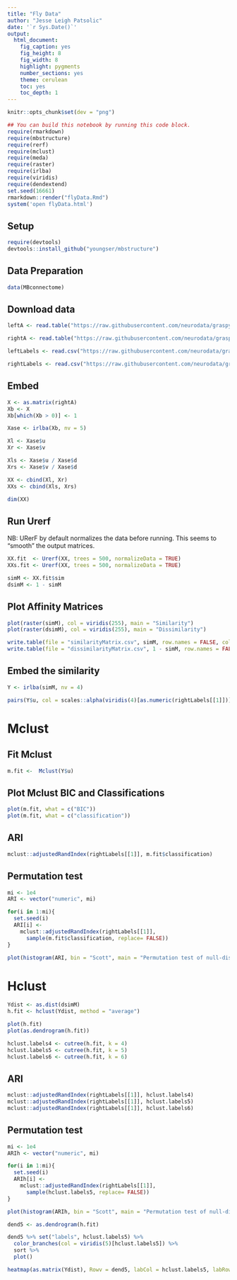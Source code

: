 ```yaml
---
title: "Fly Data"
author: "Jesse Leigh Patsolic"
date: '`r Sys.Date()`'
output:
  html_document:
    fig_caption: yes
    fig_height: 8
    fig_width: 8
    highlight: pygments
    number_sections: yes
    theme: cerulean
    toc: yes
    toc_depth: 1
---
```


```r
knitr::opts_chunk$set(dev = "png")
```

<!--
### ### INITIAL COMMENTS HERE ###
###
### Jesse Leigh Patsolic 
### 2018 <Jesse.L.Patsolic@alumni.wfu.edu>
### S.D.G 
#
-->

```r
## You can build this notebook by running this code block.
require(rmarkdown)
require(mbstructure)
require(rerf)
require(mclust)
require(meda)
require(raster)
require(irlba)
require(viridis)
require(dendextend)
set.seed(16661)
rmarkdown::render("flyData.Rmd")
system('open flyData.html')
```

## Setup

```r
require(devtools)
devtools::install_github("youngser/mbstructure")
```


## Data Preparation 

```r
data(MBconnectome)
```

## Download data

```r
leftA <- read.table("https://raw.githubusercontent.com/neurodata/graspy/graphmodel/graspy/datasets/drosophila/left_adjacency.csv", header = FALSE, sep = " ")

rightA <- read.table("https://raw.githubusercontent.com/neurodata/graspy/graphmodel/graspy/datasets/drosophila/right_adjacency.csv", header = FALSE, sep = " ")

leftLabels <- read.csv("https://raw.githubusercontent.com/neurodata/graspy/graphmodel/graspy/datasets/drosophila/left_cell_labels.csv", header = FALSE)

rightLabels <- read.csv("https://raw.githubusercontent.com/neurodata/graspy/graphmodel/graspy/datasets/drosophila/right_cell_labels.csv", header = FALSE)
```

## Embed

```r
X <- as.matrix(rightA)
Xb <- X
Xb[which(Xb > 0)] <- 1

Xase <- irlba(Xb, nv = 5)

Xl <- Xase$u
Xr <- Xase$v

Xls <- Xase$u / Xase$d
Xrs <- Xase$v / Xase$d

XX <- cbind(Xl, Xr)
XXs <- cbind(Xls, Xrs)

dim(XX)
```

## Run Urerf

NB: URerF by default normalizes the data before running.  This seems to
"smooth" the output matrices.

```r
XX.fit  <- Urerf(XX, trees = 500, normalizeData = TRUE)
XXs.fit <- Urerf(XX, trees = 500, normalizeData = TRUE)

simM <- XX.fit$sim
dsimM <- 1 - simM
```

## Plot Affinity Matrices
```r
plot(raster(simM), col = viridis(255), main = "Similarity")
plot(raster(dsimM), col = viridis(255), main = "Dissimilarity")
```


```r
write.table(file = "similarityMatrix.csv", simM, row.names = FALSE, col.names = FALSE, sep = ",")
write.table(file = "dissimilarityMatrix.csv", 1 - simM, row.names = FALSE, col.names = FALSE, sep = ",")
```

##  Embed the similarity

```r
Y <- irlba(simM, nv = 4)
```

```r
pairs(Y$u, col = scales::alpha(viridis(4)[as.numeric(rightLabels[[1]])], 0.55), pch = 16, cex = 0.75)
```

# Mclust

## Fit Mclust

```r
m.fit <-  Mclust(Y$u)
```

## Plot Mclust BIC and Classifications

```r
plot(m.fit, what = c("BIC"))
plot(m.fit, what = c("classification"))
```

## ARI

```r
mclust::adjustedRandIndex(rightLabels[[1]], m.fit$classification)
```

## Permutation test

```r
mi <- 1e4
ARI <- vector("numeric", mi)

for(i in 1:mi){
  set.seed(i)
  ARI[i] <-  
    mclust::adjustedRandIndex(rightLabels[[1]], 
      sample(m.fit$classification, replace= FALSE))
}
```

```r
plot(histogram(ARI, bin = "Scott", main = "Permutation test of null-distribution"))
```


# Hclust

```r
Ydist <- as.dist(dsimM)
h.fit <- hclust(Ydist, method = "average")

plot(h.fit)
plot(as.dendrogram(h.fit))

hclust.labels4 <- cutree(h.fit, k = 4)
hclust.labels5 <- cutree(h.fit, k = 5)
hclust.labels6 <- cutree(h.fit, k = 6)
```

## ARI

```r
mclust::adjustedRandIndex(rightLabels[[1]], hclust.labels4)
mclust::adjustedRandIndex(rightLabels[[1]], hclust.labels5)
mclust::adjustedRandIndex(rightLabels[[1]], hclust.labels6)
```

## Permutation test

```r
mi <- 1e4
ARIh <- vector("numeric", mi)

for(i in 1:mi){
  set.seed(i)
  ARIh[i] <-  
    mclust::adjustedRandIndex(rightLabels[[1]], 
      sample(hclust.labels5, replace= FALSE))
}
```

```r
plot(histogram(ARIh, bin = "Scott", main = "Permutation test of null-distribution"))
```

```r
dend5 <- as.dendrogram(h.fit)

dend5 %>% set("labels", hclust.labels5) %>% 
  color_branches(col = viridis(5)[hclust.labels5]) %>% 
  sort %>%
  plot()

heatmap(as.matrix(Ydist), Rowv = dend5, labCol = hclust.labels5, labRow = hclust.labels5, col = viridis(255))
```


<!--
#   Time:
##  Working status:
### Comments:
--> 

